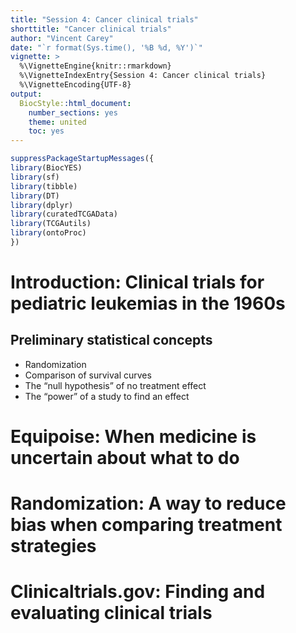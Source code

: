 ```yaml
---
title: "Session 4: Cancer clinical trials"
shorttitle: "Cancer clinical trials"
author: "Vincent Carey"
date: "`r format(Sys.time(), '%B %d, %Y')`"
vignette: >
  %\VignetteEngine{knitr::rmarkdown}
  %\VignetteIndexEntry{Session 4: Cancer clinical trials}
  %\VignetteEncoding{UTF-8}
output:
  BiocStyle::html_document:
    number_sections: yes
    theme: united
    toc: yes
---
```


```r
suppressPackageStartupMessages({
library(BiocYES)
library(sf)
library(tibble)
library(DT)
library(dplyr)
library(curatedTCGAData)
library(TCGAutils)
library(ontoProc)
})
```

# Introduction: Clinical trials for pediatric leukemias in the 1960s

## Preliminary statistical concepts

- Randomization
- Comparison of survival curves
- The "null hypothesis" of no treatment effect
- The "power" of a study to find an effect

# Equipoise: When medicine is uncertain about what to do

# Randomization: A way to reduce bias when comparing treatment strategies

# Clinicaltrials.gov: Finding and evaluating clinical trials

